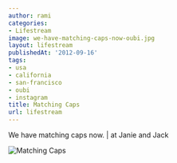 ```yaml
---
author: rami
categories:
- Lifestream
image: we-have-matching-caps-now-oubi.jpg
layout: lifestream
publishedAt: '2012-09-16'
tags:
- usa
- california
- san-francisco
- oubi
- instagram
title: Matching Caps
url: lifestream
---
```


We have matching caps now. | at Janie and Jack

![Matching Caps](/assets/images/content/lifestream/we-have-matching-caps-now-oubi.jpg)